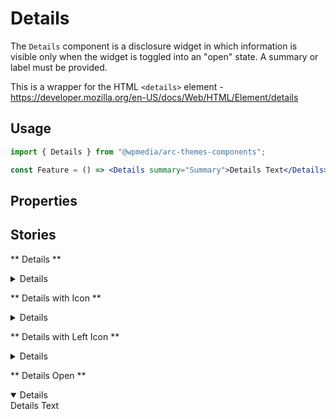 


<Meta title="Components/Details" component={Details} />

# Details

The `Details` component is a disclosure widget in which information is visible only when the widget is toggled into an "open" state. A summary or label must be provided.

This is a wrapper for the HTML `<details>` element - https://developer.mozilla.org/en-US/docs/Web/HTML/Element/details

## Usage

```jsx
import { Details } from "@wpmedia/arc-themes-components";

const Feature = () => <Details summary="Summary">Details Text</Details>;
```

## Properties

<ArgsTable of={Details} />

## Stories

** Details **

<Canvas>
	<Story name="Details">
		<Details summary="Summary">Details Text</Details>
	</Story>
</Canvas>

** Details with Icon **

<Canvas>
	<Story name="Details with icon">
		<Details summary="Summary" icon={<Icon name="ChevronDown" />}>
			Details Text
		</Details>
	</Story>
</Canvas>

** Details with Left Icon **

<Canvas>
	<Story name="Details with Left icon">
		<Details summary="Summary" icon={<Icon name="ChevronDown" />} iconPlacement="left">
			Details Text
		</Details>
	</Story>
</Canvas>

** Details Open **

<Canvas>
	<Story name="Details Open">
		<Details summary="Summary" open>
			Details Text
		</Details>
	</Story>
</Canvas>
